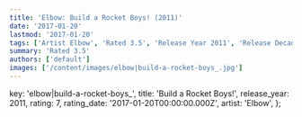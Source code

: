 ```yaml
---
title: 'Elbow: Build a Rocket Boys! (2011)'
date: '2017-01-20'
lastmod: '2017-01-20'
tags: ['Artist Elbow', 'Rated 3.5', 'Release Year 2011', 'Release Decade 2010']
summary: 'Rated 3.5'
authors: ['default']
images: ['/content/images/elbow|build-a-rocket-boys_.jpg']
---
```


  key: 'elbow|build-a-rocket-boys_',
  title: 'Build a Rocket Boys!',
  release_year: 2011,
  rating: 7,
  rating_date: '2017-01-20T00:00:00.000Z',
  artist: 'Elbow',
};

<MusicRating data={data} />
